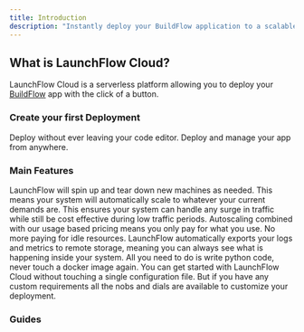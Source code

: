 ```yaml
---
title: Introduction
description: "Instantly deploy your BuildFlow application to a scalable secure cloud"
---
```


## What is LaunchFlow Cloud?

LaunchFlow Cloud is a serverless platform allowing you to deploy your [BuildFlow](/buildflow) app with the click of a button.

### Create your first Deployment

<CardGroup cols={2}>
  <Card title="Deploy inside VS Code" href="/developer-tools/vs-code-extension/getting-started" icon="code">
    Deploy without ever leaving your code editor.
  </Card>
  <Card title="Deploy using the CLI" href="/developer-tools/vs-code-extension/getting-started" icon="terminal">
    Deploy and manage your app from anywhere.
  </Card>
</CardGroup>

### Main Features

<AccordionGroup>
  <Accordion icon="chart-line-up" title="Effortless Autoscaling">
    LaunchFlow will spin up and tear down new machines as needed. This means your system will automatically scale to whatever your current demands are. This ensures your system can handle any surge in traffic while still be cost effective during low traffic periods.
  </Accordion>
  <Accordion icon="dollar-sign" title="Pay for What You Use">
    Autoscaling combined with our usage based pricing means you only pay for what you use. No more paying for idle resources.
  </Accordion>
  <Accordion icon="magnifying-glass" title="Monitoring Best Practices">
    LaunchFlow automatically exports your logs and metrics to remote storage, meaning you can always see what is happening inside your system.    
  </Accordion>
  <Accordion title="Pure Python: No more Docker Images" icon="snake">
    All you need to do is write python code, never touch a docker image again.
  </Accordion>
  <Accordion icon="files" title="Configured by Default">
    You can get started with LaunchFlow Cloud without touching a single configuration file. But if you have any custom requirements all the nobs and dials are available to customize your deployment.
  </Accordion>
</AccordionGroup>

### Guides

<CardGroup cols={2}>
  <Card title="Create a Deployment" href="/launchflow-cloud/user-guides/create-a-deployment">
  </Card>
  <Card title="Monitor a Deployment" href="/launchflow-cloud/user-guides/create-a-deployment">
  </Card>
  <Card title="Update a Deployment" href="/launchflow-cloud/user-guides/create-a-deployment">
  </Card>
</CardGroup>

